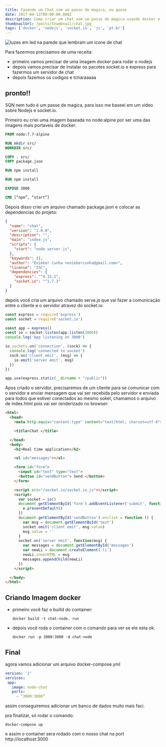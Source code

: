 ```yaml
---
title: Fazendo um Chat com um passe de magica, ou quase
date: 2017-04-12T00:00:00.000Z
description: Como criar um chat xom um passe de magica usando docker e nodejs.
thumbnailUrl: /posts/thumbnail/chat.jpg
tags: ['docker', 'nodejs', 'socket.io', 'js', 'pt-br']
---
```


![luzes em led na parede que lembram um icone de chat](/posts/thumbnail/chat.jpg)

Para fazermos precisamos de uma receita:
- primeiro vamos precisar de uma imagem docker para rodar o nodejs
- depois vamos precisar de instalar os pacotes socket.io e express para fazermos um servidor de chat
- depois fazemos os codigos e tcharaaaaa

## pronto!!

SQN nem tudo é um passe de magica, para isso me baseei em um video sobre Nodejs e socket.io.

Primeiro eu criei uma imagem baseada no node:alpine por ser uma das imagens mais portaveis de docker:

```Dockerfile
FROM node:7.7-alpine

RUN mkdir src/
WORKDIR src/

COPY . src/
COPY package.json

RUN npm install

RUN npm install

EXPOSE 3000

CMD [“npm”, “start”]
```

Depois disso criei um arquivo chamado package.json e colocar as dependencias do projeto:

```json
{
  "name": "chat",
  "version": "1.0.0",
  "description": "",
  "main": "index.js",
  "scripts": {
    "start": "node server.js",
  },
  "keywords": [],
  "author": "Enieber Cunha <eniebercunha@gmail.com>",
  "license": "ISC",
  "dependencies": {
    "express": "^4.15.2",
    "socket.io": "^1.7.3"
  }
}
```

depois você cria um arquivo chamado serve.js que vai fazer a comunicação entre o cliente e o servidor atravez do socket.io:

```js
const express = require('express')
const socket = require('socket.io')

const app = express()
const io = socket.listen(app.listen(3000))
console.log('App listening on 3000')

io.sockets.on('connection', (sock) => {
  console.log('connected to socket')
  sock.on('client emit', (msg) => {
    io.emit('server emit', msg)
  })
})

app.use(express.static(__dirname + "/public"))
```

Apos criado o servidor, precisaremos de um cliente para se comunicar com o servidor e enviar mensagem que vai ser recebida pelo servidor e enviada para todos que estiver conectados ao mesmo soket, chamamos o arquivo de index.html pois vai ser renderizado no browser:

```html
<html>
  <head>
    <meta http-equiv="content-type" content="text/html; charset=utf-8">

    <title>Chat </title>

  </head>
  <body>
    <h2>Real time application</h2>

    <ul id="messages"></ul>

    <form id="form">
      <input id="text" type="text">
      <button id="sendButton"> Send </button>
    </form>

    <script src="/socket.io/socket.io.js"></script>
    <script>
      var socket = io()
      document.getElementById('form').addEventListener('submit', function(e){
        e.preventDefault()
      })
      document.getElementById('sendButton').onclick = function () {
        var msg = document.getElementById('text')
        socket.emit('client emit', msg.value)
        msg.value = ''
      }
      socket.on('server emit', function(msg) {
        var messages = document.getElementById('messages')
        var newLi = document.createElement('li')
        newLi.innerHTML = msg
        messages.appendChild(newLi)
      })
    </script>

  </body>
</html>
```

## Criando Imagem docker

- primeiro você faz o builld do container:

    `docker build -t chat-node. run`

- depois você roda o container com o comando para ver se ele esta ok:

    `docker run -p 3000:3000 -d chat-node`

## Final

agora vamos adicionar um arquivo docker-compose.yml

```yml
version: '2'
services:
 app:
   image: node-chat
   ports:
     — “3000:3000”
```

assim conseguiremos adicionar um banco de dados muito mais faci.

pra finalizar, só rodar o comando:

`docker-compose up`

e assim o container sera rodado com o nosso chat na port http://localhost:3000

